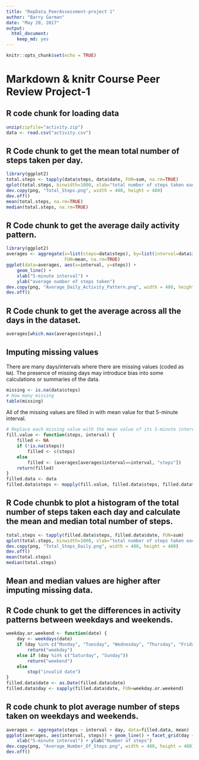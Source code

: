 ---
title: "RepData_PeerAssessment-project 1"
author: "Barry Garman"
date: "May 20, 2017"
output: 
  html_document: 
    keep_md: yes
---

```{r setup, include=FALSE}
knitr::opts_chunk$set(echo = TRUE)
```

# Markdown & knitr Course Peer Review Project-1

## R code chunk for loading data
```{r loaddata}
unzip(zipfile="activity.zip")
data <- read.csv("activity.csv")
```

## R Code chunk to get the mean total number of steps taken per day.
```{r}
library(ggplot2)
total.steps <- tapply(data$steps, data$date, FUN=sum, na.rm=TRUE)
qplot(total.steps, binwidth=1000, xlab="total number of steps taken each day")
dev.copy(png, "Total_Steps.png", width = 480, height = 480)
dev.off()
mean(total.steps, na.rm=TRUE)
median(total.steps, na.rm=TRUE)
```

## R Code chunk to get the average daily activity pattern.
```{r}
library(ggplot2)
averages <- aggregate(x=list(steps=data$steps), by=list(interval=data$interval),
                      FUN=mean, na.rm=TRUE)
ggplot(data=averages, aes(x=interval, y=steps)) +
    geom_line() +
    xlab("5-minute interval") +
    ylab("average number of steps taken")
dev.copy(png, "Average_Daily_Activity_Pattern.png", width = 480, height = 480)
dev.off()
```

## R Code chunk to get the average across all the days in the dataset. 
```{r}
averages[which.max(averages$steps),]
```

## Imputing missing values

There are many days/intervals where there are missing values (coded as `NA`). The presence of missing days may introduce bias into some calculations or summaries of the data.

```{r how_many_missing}
missing <- is.na(data$steps)
# How many missing
table(missing)
```

All of the missing values are filled in with mean value for that 5-minute
interval.

```{r}
# Replace each missing value with the mean value of its 5-minute interval
fill.value <- function(steps, interval) {
    filled <- NA
    if (!is.na(steps))
        filled <- c(steps)
    else
        filled <- (averages[averages$interval==interval, "steps"])
    return(filled)
}
filled.data <- data
filled.data$steps <- mapply(fill.value, filled.data$steps, filled.data$interval)
```
## R Code chunbk to plot a histogram of the total number of steps taken each day and calculate the mean and median total number of steps.

```{r}
total.steps <- tapply(filled.data$steps, filled.data$date, FUN=sum)
qplot(total.steps, binwidth=1000, xlab="total number of steps taken each day")
dev.copy(png, "Total_Steps_Daily.png", width = 480, height = 480)
dev.off()
mean(total.steps)
median(total.steps)
```

## Mean and median values are higher after imputing missing data. 

## R Code chunk to get the differences in activity patterns between weekdays and weekends.

```{r}
weekday.or.weekend <- function(date) {
    day <- weekdays(date)
    if (day %in% c("Monday", "Tuesday", "Wednesday", "Thursday", "Friday"))
        return("weekday")
    else if (day %in% c("Saturday", "Sunday"))
        return("weekend")
    else
        stop("invalid date")
}
filled.data$date <- as.Date(filled.data$date)
filled.data$day <- sapply(filled.data$date, FUN=weekday.or.weekend)
```

## R code chunk to plot average number of steps taken on weekdays and weekends.
```{r}
averages <- aggregate(steps ~ interval + day, data=filled.data, mean)
ggplot(averages, aes(interval, steps)) + geom_line() + facet_grid(day ~ .) +
    xlab("5-minute interval") + ylab("Number of steps")
dev.copy(png, "Average_Number_Of_Steps.png", width = 480, height = 480)
dev.off()
```
